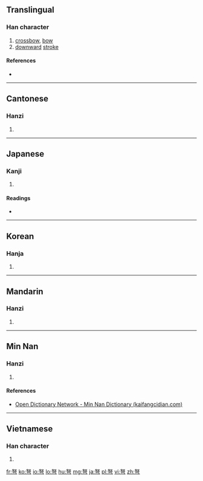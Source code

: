 ==Translingual==

===Han character===
{{Han char|rn=57|rad=弓|as=05|sn=8|four=47207|canj=VEN|ids=⿱奴弓}}

# [[crossbow]], [[bow]]
# [[downward]] [[stroke]]

====References====
* {{Han ref|kx=0358.030|dkj=09760|dj=0674.170|hdz=20994.050|uh=5F29|ud=24361|bh=A9B8|bd=43448}}

----

==Cantonese==

===Hanzi===
{{yue-hanzi|jyut=[[nou5]]|y=nou5}}

# {{defn|lang=yue|sort=弓05}}

----

==Japanese==

===Kanji===
{{ja-kanji|grade=|rs=弓05}}

# {{defn|lang=ja|sort=弓05}}

====Readings====
* {{ja-readings|on=[[ど]] (do)|kun=[[いしゅみ]] (ishumi)}}

----

==Korean==

===Hanja===
{{ko-hanja|hangeul=노|eumhun=|rv=no|mr=no|y=no}}

# {{defn|lang=ko|sort=弓05}}

----

==Mandarin==

===Hanzi===
{{cmn-hanzi|pin=[[nǔ]] ([[nu3]])|wg=nu<sup>3</sup>}}

# {{defn|lang=cmn|sort=弓05}}

----

==Min Nan==

===Hanzi===
{{nan-hanzi|poj=[[ló͘]] (loo<sup>2</sup>), [[lō͘]] (loo<sup>7</sup>)|tlpa=}}

# {{defn|lang=nan|sort=弓05}}

====References====
* [http://kaifangcidian.com/han/minnan/%E5%BC%A9 Open Dictionary Network - Min Nan Dictionary (kaifangcidian.com)]

----

==Vietnamese==

===Han character===
{{vi-hantu|[[nỏ]], [[nỗ]], [[ná]], [[nõ]]|rs=弓05}}

# {{defn|lang=vi|sort=弓05}}

[[fr:弩]]
[[ko:弩]]
[[io:弩]]
[[lo:弩]]
[[hu:弩]]
[[mg:弩]]
[[ja:弩]]
[[pl:弩]]
[[vi:弩]]
[[zh:弩]]